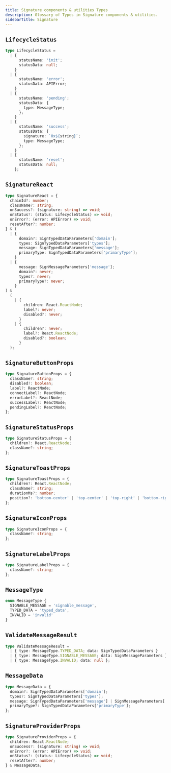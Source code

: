 ```yaml
---
title: Signature components & utilities Types
description: Glossary of Types in Signature components & utilities.
sidebarTitle: Signature
---
```


## `LifecycleStatus`

```ts
type LifecycleStatus =
  | {
      statusName: 'init';
      statusData: null;
    }
  | {
      statusName: 'error';
      statusData: APIError;
    }
  | {
      statusName: 'pending';
      statusData: {
        type: MessageType;
      };
    }
  | {
      statusName: 'success';
      statusData: {
        signature: `0x${string}`;
        type: MessageType;
      };
    }
  | {
      statusName: 'reset';
      statusData: null;
    };
```

## `SignatureReact`

```ts
type SignatureReact = {
  chainId?: number;
  className?: string;
  onSuccess?: (signature: string) => void;
  onStatus?: (status: LifecycleStatus) => void;
  onError?: (error: APIError) => void;
  resetAfter?: number;
} & (
  | {
      domain?: SignTypedDataParameters['domain'];
      types: SignTypedDataParameters['types'];
      message: SignTypedDataParameters['message'];
      primaryType: SignTypedDataParameters['primaryType'];
    }
  | {
      message: SignMessageParameters['message'];
      domain?: never;
      types?: never;
      primaryType?: never;
    }
) &
  (
    | {
        children: React.ReactNode;
        label?: never;
        disabled?: never;
      }
    | {
        children?: never;
        label?: React.ReactNode;
        disabled?: boolean;
      }
  );
```

## `SignatureButtonProps`

```ts
type SignatureButtonProps = {
  className?: string;
  disabled?: boolean;
  label?: ReactNode;
  connectLabel?: ReactNode;
  errorLabel?: ReactNode;
  successLabel?: ReactNode;
  pendingLabel?: ReactNode;
};
```

## `SignatureStatusProps`

```ts
type SignatureStatusProps = {
  children?: React.ReactNode;
  className?: string;
};
```

## `SignatureToastProps`

```ts
type SignatureToastProps = {
  children?: React.ReactNode;
  className?: string;
  durationMs?: number;
  position?: 'bottom-center' | 'top-center' | 'top-right' | 'bottom-right';
};
```

## `SignatureIconProps`

```ts
type SignatureIconProps = {
  className?: string;
};
```

## `SignatureLabelProps`

```ts
type SignatureLabelProps = {
  className?: string;
};
```

## `MessageType`

```ts
enum MessageType {
  SIGNABLE_MESSAGE = 'signable_message',
  TYPED_DATA = 'typed_data',
  INVALID = 'invalid'
}
```

## `ValidateMessageResult`

```ts
type ValidateMessageResult =
  | { type: MessageType.TYPED_DATA; data: SignTypedDataParameters }
  | { type: MessageType.SIGNABLE_MESSAGE; data: SignMessageParameters }
  | { type: MessageType.INVALID; data: null };
```

## `MessageData`

```ts
type MessageData = {
  domain?: SignTypedDataParameters['domain'];
  types?: SignTypedDataParameters['types'];
  message: SignTypedDataParameters['message'] | SignMessageParameters['message'];
  primaryType?: SignTypedDataParameters['primaryType'];
};
```

## `SignatureProviderProps`

```ts
type SignatureProviderProps = {
  children: React.ReactNode;
  onSuccess?: (signature: string) => void;
  onError?: (error: APIError) => void;
  onStatus?: (status: LifecycleStatus) => void;
  resetAfter?: number;
} & MessageData;
```

